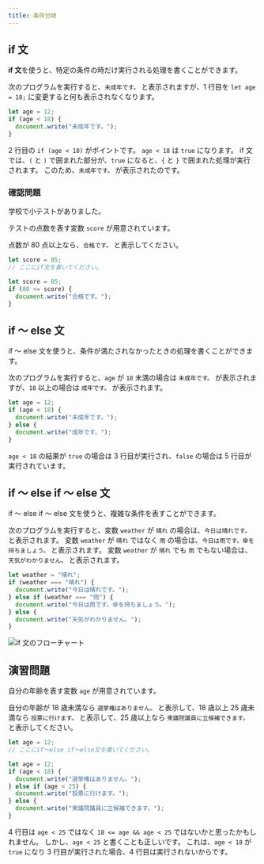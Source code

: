 ```yaml
---
title: 条件分岐
---
```


## if 文

**if 文**を使うと、特定の条件の時だけ実行される処理を書くことができます。

次のプログラムを実行すると、`未成年です。` と表示されますが、1 行目を `let age = 18;` に変更すると何も表示されなくなります。

```javascript showLineNumbers
let age = 12;
if (age < 18) {
  document.write("未成年です。");
}
```

2 行目の `if (age < 18)` がポイントです。
`age < 18` は `true` になります。
if 文では、`(` と `)` で囲まれた部分が、`true` になると、`{` と `}` で囲まれた処理が実行されます。
このため、`未成年です。` が表示されたのです。

### 確認問題

学校で小テストがありました。

テストの点数を表す変数 `score` が用意されています。

点数が 80 点以上なら、`合格です。` と表示してください。

```javascript
let score = 85;
// ここにif文を書いてください。
```

<Answer title="小テスト">

```javascript
let score = 85;
if (80 <= score) {
  document.write("合格です。");
}
```

<ViewSource url={import.meta.url} path="_samples/quiz" />

</Answer>

## if ～ else 文

if ～ else 文を使うと、条件が満たされなかったときの処理を書くことができます。

次のプログラムを実行すると、`age` が `18` 未満の場合は `未成年です。` が表示されますが、`18` 以上の場合は `成年です。` が表示されます。

```javascript showLineNumbers
let age = 12;
if (age < 18) {
  document.write("未成年です。");
} else {
  document.write("成年です。");
}
```

`age < 18` の結果が `true` の場合は 3 行目が実行され、`false` の場合は 5 行目が実行されています。

## if ～ else if ～ else 文

if ～ else if ～ else 文を使うと、複雑な条件を表すことができます。

次のプログラムを実行すると、変数 `weather` が `晴れ` の場合は、`今日は晴れです。` と表示されます。
変数 `weather` が `晴れ` ではなく `雨` の場合は、`今日は雨です。傘を持ちましょう。` と表示されます。
変数 `weather` が `晴れ` でも `雨` でもない場合は、`天気がわかりません。` と表示されます。

```javascript
let weather = "晴れ";
if (weather === "晴れ") {
  document.write("今日は晴れです。");
} else if (weather === "雨") {
  document.write("今日は雨です。傘を持ちましょう。");
} else {
  document.write("天気がわかりません。");
}
```

![if 文のフローチャート](./flowchart.drawio.svg)

## 演習問題

自分の年齢を表す変数 `age` が用意されています。

自分の年齢が 18 歳未満なら `選挙権はありません。` と表示して、18 歳以上 25 歳未満なら `投票に行けます。` と表示して、25 歳以上なら `衆議院議員に立候補できます。` と表示してください。

```javascript
let age = 12;
// ここにif～else if～else文を書いてください。
```

<Answer title="選挙権">

```javascript showLineNumbers
let age = 12;
if (age < 18) {
  document.write("選挙権はありません。");
} else if (age < 25) {
  document.write("投票に行けます。");
} else {
  document.write("衆議院議員に立候補できます。");
}
```

<ViewSource url={import.meta.url} path="_samples/voting-rights" />

4 行目は `age < 25` ではなく `18 <= age && age < 25` ではないかと思ったかもしれません。
しかし、`age < 25` と書くことも正しいです。
これは、`age < 18` が `true` になり 3 行目が実行された場合、4 行目は実行されないからです。

</Answer>
